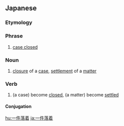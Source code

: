 ==Japanese==
{{ja-kanjitab|いつ|けん|らく|ちゃく|k1=いっ|yomi=o}}

===Etymology===
{{compound|lang=ja|sort=いっけんらくちゃく|一件|tr1=ikken|t1=one case|落着|tr2=rakuchaku|t2=settlement}}

===Phrase===
{{ja-phrase|いっけんらくちゃく}}

# [[case closed]]

===Noun===
{{ja-noun|いっけんらくちゃく}}

# [[closure]] of a [[case]], [[settlement]] of a [[matter]]

===Verb===
{{ja-verb-suru|いっけんらくちゃく}}

# (a case) become [[closed]], (a matter) become [[settled]]

====Conjugation====
{{ja-suru|いっけんらくちゃく}}

[[hu:一件落着]]
[[ja:一件落着]]